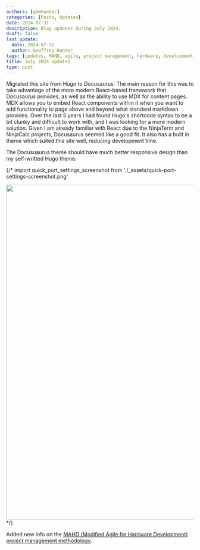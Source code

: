 ```yaml
---
authors: [gbmhunter]
categories: [Posts, Updates]
date: 2024-07-31
description: Blog updates during July 2024.
draft: false
last_update:
  date: 2024-07-31
  author: Geoffrey Hunter
tags: [updates, MAHD, agile, project management, hardware, development]
title: July 2024 Updates
type: post
---
```



Migrated this site from Hugo to Docusaurus. The main reason for this was to take advantage of the more modern React-based framework that Docusaurus provides, as well as the ability to use MDX for content pages. MDX allows you to embed React components within it when you want to add functionality to page above and beyond what standard markdown provides. Over the last 5 years I had found Hugo's shortcode syntax to be a bit clunky and difficult to work with, and I was looking for a more modern solution. Given I am already familiar with React due to the NinjaTerm and NinjaCalc projects, Docusaurus seemed like a good fit. It also has a built in theme which suited this site well, reducing development time.

The Docusuaurus theme should have much better responsive design than my self-writted Hugo theme.

{/* import quick_port_settings_screenshot from './_assets/quick-port-settings-screenshot.png'

<Image src={quick_port_settings_screenshot} width="900px"></Image> */}

Added new info on the [MAHD (Modified Agile for Hardware Development) project management methodology](/project-management/mahd/).

